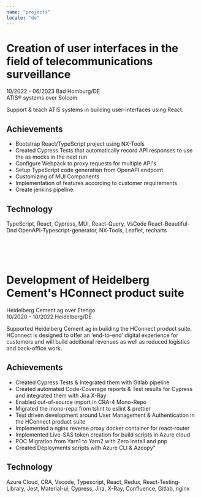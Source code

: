```yaml
---
name: "projects"
locale: "de"
---
```



# Creation of user interfaces in the field of telecommunications surveillance
10/2022 - 06/2023 Bad Homburg/DE   
ATIS® systems over Solcom  

Support & teach ATIS systems in building user-interfaces using React.

## Achievements
- Bootstrap React/TypeScript project using NX-Tools
- Created Cypress Tests that automatically record API responses to use the as mocks in the next run
- Configure Webpack to proxy requests for multiple API's
- Setup TypeScript code generation from OpenAPI endpoint
- Customizing of MUI Components 
- Implementation of features according to customer requirements
- Create jenkins pipeline

## Technology
<Chips>
TypeScript, React, Cypress, MUI, React-Query, VsCode React-Beautiful-Dnd OpenAPI-Typescript-generator, NX-Tools, Leaflet, recharts
</Chips>

\
&nbsp;
\
&nbsp;

# Development of Heidelberg Cement's HConnect product suite
Heidelberg Cement ag over Etengo    
10/2020 - 10/2022 Heidelberg/DE      

Supported Heidelberg Cement ag in building the HConnect product suite. HConnect is designed to offer an ‘end-to-end’ digital experience for customers and will build additional revenues as well as reduced logistics and back-office work.

## Achievements
- Created Cypress Tests & Integrated them with Gitlab pipeline
- Created automated Code-Coverage reports & Test results for Cypress and integrated them with Jira X-Ray
- Enabled out-of-source import in CRA-4 Mono-Repo
- Migrated the mono-repo from tslint to eslint & prettier
- Test driven development around User Management & Authentication in the HConnect product suite
- Implemented a nginx reverse proxy docker container for react-router
- Implemented Live-SAS token creation for build scripts in Azure cloud
- POC Migration from Yarn1 to Yarn2 with Zero Install and pnp
- Created Deployments scripts with Azure CLI & Azcopy"

## Technology
<Chips>
Azure Cloud, CRA, Vscode, Typescript, React, Redux, React-Testing-Library, Jest, Material-ui, Cypress, Jira, X-Ray, Confluence, Gitlab, nginx
</Chips>
